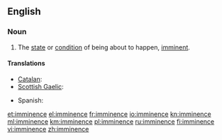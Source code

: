 ==English==
{{wikipedia}}

===Noun===
{{en-noun|-}}

# The [[state]] or [[condition]] of being about to happen, [[imminent]].

====Translations====
{{trans-top|state or condition of being imminent}}
* [[Catalan]]: {{t|ca|imminència|f}}
* [[Scottish Gaelic]]: {{t-|gd|impis|f|xs=Scottish Gaelic}}
{{trans-mid}}
* Spanish: {{t|es|inminencia|f}}
{{trans-bottom}}

[[et:imminence]]
[[el:imminence]]
[[fr:imminence]]
[[io:imminence]]
[[kn:imminence]]
[[ml:imminence]]
[[km:imminence]]
[[pl:imminence]]
[[ru:imminence]]
[[fi:imminence]]
[[vi:imminence]]
[[zh:imminence]]